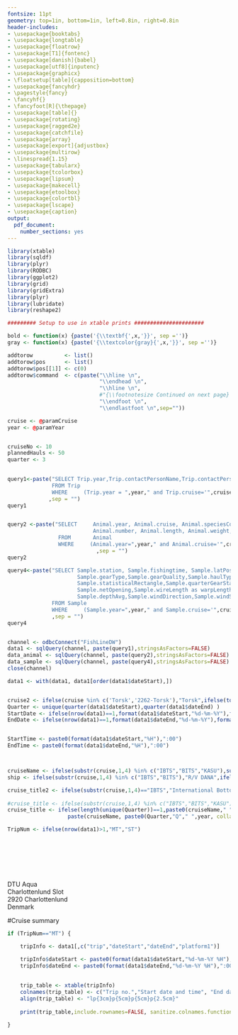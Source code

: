 ```yaml
---
fontsize: 11pt
geometry: top=1in, bottom=1in, left=0.8in, right=0.8in
header-includes:
- \usepackage{booktabs}
- \usepackage{longtable}
- \usepackage{floatrow}
- \usepackage[T1]{fontenc}
- \usepackage[danish]{babel}
- \usepackage[utf8]{inputenc}
- \usepackage{graphicx}
- \floatsetup[table]{capposition=bottom}
- \usepackage{fancyhdr}
- \pagestyle{fancy}
- \fancyhf{}
- \fancyfoot[R]{\thepage}
- \usepackage[table]{}
- \usepackage{rotating}
- \usepackage{ragged2e}
- \usepackage{catchfile}
- \usepackage{array}
- \usepackage[export]{adjustbox}
- \usepackage{multirow}
- \linespread{1.15}
- \usepackage{tabularx}
- \usepackage{tcolorbox}
- \usepackage{lipsum}
- \usepackage{makecell}
- \usepackage{etoolbox}
- \usepackage{colortbl}
- \usepackage{lscape}
- \usepackage{caption}
output:
  pdf_document: 
    number_sections: yes
---
```


\pagenumbering{arabic}

\renewcommand{\familydefault}{\sfdefault}
\def\Tiny{\fontsize{5pt}{5pt}\selectfont}

\sffamily
\def\figurename{Figure}
\def\tablename{Table}


```r

library(xtable)
library(sqldf)
library(plyr)
library(RODBC)
library(ggplot2)
library(grid)
library(gridExtra)
library(plyr)
library(lubridate)
library(reshape2)

```


```r

######### Setup to use in xtable prints ###################### 

bold <- function(x) {paste('{\\textbf{',x,'}}', sep ='')}
gray <- function(x) {paste('{\\textcolor{gray}{',x,'}}', sep ='')}

addtorow          <- list()
addtorow$pos      <- list()
addtorow$pos[[1]] <- c(0)
addtorow$command  <- c(paste("\\hline \n",
                             "\\endhead \n",
                             "\\hline \n",
                             #"{\\footnotesize Continued on next page} \n",
                             "\\endfoot \n",
                             "\\endlastfoot \n",sep=""))

```


```r

cruise <- @paramCruise
year <- @paramYear


cruiseNo <- 10
plannedHauls <- 50
quarter <- 3
  
```



```r

query1<-paste("SELECT Trip.year,Trip.contactPersonName,Trip.contactPersonId , Trip.trip, Trip.cruise, tripLeaderName, dateStart, dateEnd, platform1
              FROM Trip
              WHERE     (Trip.year = ",year," and Trip.cruise='",cruise,"')"
             ,sep = "")
query1


query2 <-paste("SELECT     Animal.year, Animal.cruise, Animal.speciesCode, Animal.representative, Animal.individNum, 
                           Animal.number, Animal.length, Animal.weight,Animal.statisticalRectangle as ICESsquare
                FROM       Animal
                WHERE     (Animal.year=",year," and Animal.cruise='",cruise,"')"
                            ,sep = "")
query2

query4<-paste("SELECT Sample.station, Sample.fishingtime, Sample.latPosStartDec AS lat, Sample.lonPosStartDec AS lon, 
                      Sample.gearType,Sample.gearQuality,Sample.haulType, Sample.selectionDevice,Sample.meshSize, Sample.dfuArea,
                      Sample.statisticalRectangle,Sample.quarterGearStart,
                      Sample.netOpening,Sample.wireLength as warpLength, Sample.otterBoardDist as DoorSpread,
                      Sample.depthAvg,Sample.windDirection,Sample.windSpeed, Sample.dateGearStart
              FROM Sample
              WHERE     (Sample.year=",year," and Sample.cruise='",cruise,"')"
              ,sep = "")
query4


channel <- odbcConnect("FishLineDW")
data1 <- sqlQuery(channel, paste(query1),stringsAsFactors=FALSE)
data_animal <- sqlQuery(channel, paste(query2),stringsAsFactors=FALSE)
data_sample <- sqlQuery(channel, paste(query4),stringsAsFactors=FALSE)
close(channel)

data1 <- with(data1, data1[order(data1$dateStart),])


cruise2 <- ifelse(cruise %in% c('Torsk','2262-Torsk'),"Torsk",ifelse(tolower(cruise)=='tunger',"Tunger",substr(cruise,1,4)))
Quarter <- unique(quarter(data1$dateStart),quarter(data1$dateEnd) )
StartDate <- ifelse(nrow(data1)==1,format(data1$dateStart,"%d-%m-%Y"),format(data1$dateStart[1],"%d-%m-%Y"))
EndDate <- ifelse(nrow(data1)==1,format(data1$dateEnd,"%d-%m-%Y"),format(data1$dateEnd[nrow(data1)],"%d-%m-%Y"))


StartTime <- paste0(format(data1$dateStart,"%H"),":00")
EndTime <- paste0(format(data1$dateEnd,"%H"),":00")



cruiseName <- ifelse(substr(cruise,1,4) %in% c("IBTS","BITS","KASU"),substr(cruise,1,4),cruise)
ship <- ifelse(substr(cruise,1,4) %in% c("IBTS","BITS"),"R/V DANA",ifelse(substr(cruise,1,4)=="KASU","Havfisken",paste(unique(data1$platform1), collapse=', ' )))  

cruise_title2 <- ifelse(substr(cruise,1,4)=="IBTS","International Bottom Trawl Survey",ifelse(substr(cruise,1,4)=="BITS",
                                                                                              "Baltic International Trawl Survey",""))
#cruise_title <- ifelse(substr(cruise,1,4) %in% c("IBTS","BITS","KASU"),paste0(cruiseName," ",Quarter[1],"Q"," ",year),cruiseName)
cruise_title <- ifelse(length(unique(Quarter))==1,paste0(cruiseName," ",Quarter,"Q"," ",year),
                   paste(cruiseName, paste0(Quarter,"Q"," ",year, collapse = "\\& ")))

TripNum <- ifelse(nrow(data1)>1,"MT","ST")

```

<!-- definere forside -->




\thispagestyle{empty}

<!--

\vspace*{-1cm}


\vspace{-0.9cm}


\begin{figure}[H]
        \flushright
        \includegraphics[width=10cm]{X:/Line/Togtrapport/logotilkort.png}
\end{figure}

\vspace*{0.5cm}

-->

\noindent\textcolor{gray}{\rule{0.6\textwidth}{1pt}}\par

\textcolor{gray}{\Large DTU Aqua - Cruise report}

\vspace*{3cm}



\textbf{\Huge `r cruise_title`}\

\vspace*{-0.3cm}

\textbf{\it{\Large `r cruise_title2`}}\

\vspace*{1cm}

\textbf{\Huge `r ship`}

\vspace*{0.3cm}

\textbf{\Huge Denmark}

\vspace*{0.5cm}

\textbf{\large Cruise no. `r cruiseNo`}\

\textbf{\large From `r StartDate` to `r EndDate`}



\vfill
              
DTU Aqua\
Charlottenlund Slot\
2920 Charlottenlund\
Denmark




\newpage


<!-- define header -->


\chead{\footnotesize `r cruise_title`}
\lhead{\footnotesize Cruise report }
\rhead{\footnotesize `r StartDate` - `r EndDate`}



\vspace*{0.01cm}

\renewcommand{\contentsname}{Contents}
\tableofcontents

\newpage



#Cruise summary
\vspace{0.3cm}

\newcolumntype{s}{>{\hsize=.4\hsize}X}
\newcolumntype{u}{>{\hsize=1\hsize}X}
\newcolumntype{t}{>{\hsize=0.6\hsize}X}


\subsubsection*{General information}
\vspace{-0.5cm}



\renewcommand{\arraystretch}{1}
\renewcommand{\tabcolsep}{5pt}
\begin{tabularx}{0.93\textwidth}{utst}
        &\textbf{}   & \textbf{} &  \textbf{} \\
\it{Cruise} & `r cruiseName`  &  &  \\
\it{Cruise number} & ??  & &  \\
\it{Reseach vessel(s)}   & `r ship` &   &  \\
\it{Year and quarter}   & `r paste0(Quarter[1],"Q")` `r year`&   &  \\
\it{Country}    & Denmark & & 
\end{tabularx}



\vspace{0.3cm}

\subsubsection*{Location and time}

\vspace{-0.2cm}


\rowcolors{1}{}{white}


\newcommand{\abTN}{`r TripNum`}

\newcommand{\aORbTN}[1]{%
        \edef\mytemp{{#1}}%
        \expandafter\ifstrequal\mytemp{ST}{

\renewcommand{\arraystretch}{1.1}
\renewcommand{\tabcolsep}{5pt}
\begin{tabularx}{0.93\textwidth}{utst}
        &\textbf{Date}   & \textbf{Time} &  \textbf{Port} \\
\hline
\it{Departure} & `r StartDate`  & `r StartTime` & Copenhagen \\
\it{Arrival}   & `r EndDate`    & `r EndTime`   & Rønne \\
\it{Staff and crew exchange}    & `r EndDate` & & Ystad
\end{tabularx}


  }{} %
    \expandafter\ifstrequal\mytemp{MT}{
        
        
        
        
        
        }{}%
}



\aORbTN{\abTN}



```r


if (TripNum=="MT") {

    tripInfo <- data1[,c("trip","dateStart","dateEnd","platform1")]

    tripInfo$dateStart <- paste0(format(data1$dateStart,"%d-%m-%Y %H"),":00")
    tripInfo$dateEnd <- paste0(format(data1$dateEnd,"%d-%m-%Y %H"),":00")
    
 
    trip_table <- xtable(tripInfo)
    colnames(trip_table) <- c("Trip no.","Start date and time", "End date and time","Ship")
    align(trip_table) <- "lp{3cm}p{5cm}p{5cm}p{2.5cm}"
    
    print(trip_table,include.rownames=FALSE, sanitize.colnames.function=bold)

}
     

```


\vspace{0.5cm}



\subsubsection*{Participants}


\
\renewcommand{\arraystretch}{1}
\renewcommand{\tabcolsep}{28pt}



\newpage



